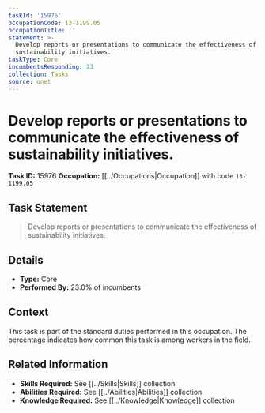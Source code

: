 ```yaml
---
taskId: '15976'
occupationCode: 13-1199.05
occupationTitle: ''
statement: >-
  Develop reports or presentations to communicate the effectiveness of
  sustainability initiatives.
taskType: Core
incumbentsResponding: 23
collection: Tasks
source: onet
---
```

# Develop reports or presentations to communicate the effectiveness of sustainability initiatives.

**Task ID:** 15976
**Occupation:** [[../Occupations|Occupation]] with code `13-1199.05`

## Task Statement

> Develop reports or presentations to communicate the effectiveness of sustainability initiatives.

## Details

- **Type:** Core
- **Performed By:** 23.0% of incumbents

## Context

This task is part of the standard duties performed in this occupation. The percentage indicates how common this task is among workers in the field.

## Related Information

- **Skills Required:** See [[../Skills|Skills]] collection
- **Abilities Required:** See [[../Abilities|Abilities]] collection
- **Knowledge Required:** See [[../Knowledge|Knowledge]] collection
